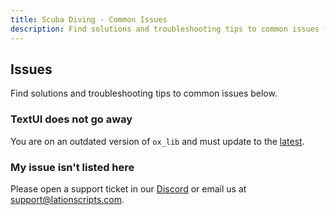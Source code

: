 ```yaml
---
title: Scuba Diving - Common Issues
description: Find solutions and troubleshooting tips to common issues for Scuba Diving
---
```


## Issues
Find solutions and troubleshooting tips to common issues below.

### TextUI does not go away
You are on an outdated version of ```ox_lib``` and must update to the [latest](https://github.com/overextended/ox_lib/releases/latest).

### My issue isn't listed here
Please open a support ticket in our [Discord](https://discord.gg/9EbY4nM5uu) or email us at support@lationscripts.com.